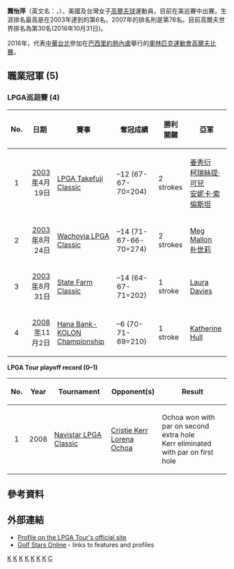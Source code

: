 {{update|time=2019-08-23T12:44:56+00:00}}
{{Infobox golfer
| name              =龔怡萍
| image             = 
| imagesize         = <!-- Optional, default is 200px -->
| fullname          = Kung I-Ping<ref>https://archive.is/20120710052418/findarticles.com/p/articles/mi_m0HFI/is_3_55/ai_114373147/</ref>
| nickname          = 
| birth_date        = {{Birth date and age|1981|8|8|df=y}} 
| birth_place       = [[台灣|台灣]][[高雄市|高雄市]]
| death_date        = <!-- {{Death date and age|YYYY|MM|DD|1981|8|8|df=y}}  -->
| death_place       = 
| height            = {{height|ft=5|in=6}}
| weight            = 
| nationality       = {{ROC}}<br>{{USA}}
| residence         = [[美國|美國]]艾倫市
| spouse            = 
| partner           = 
| children          = 
| college           = [[南加州大學|南加州大學]]
| yearpro           = 2001
| retired           = <!-- Year retired -->
| tour              = [[美國女子職業高爾夫球巡迴賽|LPGA Tour]] (2002年加入)
| extour            = [[Futures_Tour|Futures Tour]] (2000-2001)
| prowins           = 5
| lpgawins          = 4
| letwins           = <!-- Number of Ladies European Tour wins -->
| jlpgawins         = <!-- LPGA of Japan Tour wins -->
| klpagswins        = <!-- LPGA of Korea Tour wins -->
| lagtwins          = <!-- Number of Ladies Asian Golf Tour wins -->
| alpgwins          = <!-- Number of ALPG Tour wins -->
| futwins           = 1
| otherwins         = <!-- Number of Other wins -->
| majorwins         = <!-- Number of Major Championship wins -->
| nabisco           = T8: [[2004年納貝斯克錦標賽|2004]]
| lpga              = T10: [[2008年LPGA錦標賽|2008]]
| wusopen           = 第2名: [[2009年美國女子公開賽|2009]]
| wbritopen         = T4: [[2002年英國女子公開賽|2002]]
| wghofid           = <!-- World Golf Hall of Fame member ID -->
| wghofyear         = <!-- World Golf Hall of Fame year inducted -->
| award1            = <!-- Achievement or award details -->
| year1             = <!-- Year(s) of achievement or award -->
| award2            = 
| year2             = 
| awardssection     = <!-- location of awards page or section -->
}}

'''龔怡萍'''（英文名：{{lang|en|Candie Kung}}，{{bd|1981年|8月8日|||G龔}}），美國及台灣女子[[高爾夫球|高爾夫球]]運動員，目前在美巡賽中出賽。生涯排名最高是在2003年達到的第6名，2007年的排名則是第78名。目前高爾夫世界排名為第30名(2016年10月31日)。

2016年，代表[[中華台北|中華台北]]參加在[[巴西|巴西]][[里約熱內盧|里約熱內盧]]舉行的[[2016年夏季奧林匹克運動會高爾夫比賽|奧林匹克運動會高爾夫比賽]]。

==職業冠軍 (5)==
===LPGA巡迴賽 (4)===
{| class="wikitable" style="font-size:95%;"
!No.
!日期
!賽事
!奪冠成績
!勝利<br>關鍵
!亞軍
|-
|align=center|1
|align=right|[[2003年LPGA巡迴賽|2003年]]4月19日
|[[LPGA_Takefuji_Classic|LPGA Takefuji Classic]]
|–12 (67-67-70=204)
|2 strokes
|{{flagicon|KOR}} [[姜秀衍|姜秀衍]]<br>{{flagicon|USA}} [[柯瑞絲提·可兒|柯瑞絲提·可兒]]<br>{{flagicon|SWE}} [[安妮卡·索倫斯坦|安妮卡·索倫斯坦]]
|-
|align=center|2
|align=right|[[2003年LPGA巡迴賽|2003年]]8月24日
|[[Wachovia_LPGA_Classic|Wachovia LPGA Classic]]
|–14 (71-67-66-70=274)
|2 strokes
|{{flagicon|USA}} [[Meg_Mallon|Meg Mallon]]<br>{{flagicon|KOR}} [[朴世莉|朴世莉]]
|-
|align=center|3
|align=right|[[2003年LPGA巡迴賽|2003年]]8月31日
|[[State_Farm_Classic|State Farm Classic]]
|–14 (64-67-71=202)
|1 stroke
|{{flagicon|ENG}} [[Laura_Davies|Laura Davies]]
|-
|align=center|4
|align=right|[[2008年LPGA巡迴賽|2008年]]11月2日
|[[Hana_Bank-KOLON_Championship|Hana Bank-KOLON Championship]]
|–6 (70-71-69=210)
|1 stroke
|{{flagicon|AUS}} [[Katherine_Hull|Katherine Hull]]
|}

'''LPGA Tour playoff record (0–1)'''
{| class="wikitable" style="font-size:95%;"
!No.!!Year!!Tournament!!Opponent(s)!!Result
|-bgcolor="F5DEB3"
|align=center|1
|2008
|[[Navistar_LPGA_Classic|Navistar LPGA Classic]]
|{{flagicon|USA}} [[Cristie_Kerr|Cristie Kerr]]<br>{{flagicon|MEX}} [[Lorena_Ochoa|Lorena Ochoa]]
|Ochoa won with par on second extra hole<br>Kerr eliminated with par on first hole
|}

==參考資料==
{{reflist}}
==外部連結==
*[http://www.lpga.com/player_results.aspx?id=113 Profile on the LPGA Tour's official site] {{Wayback|url=http://www.lpga.com/player_results.aspx?id=113 |date=20120314182556 }}
*[http://www.golfstarsonline.com/K/Candie_Kung/ Golf Stars Online] {{Wayback|url=http://www.golfstarsonline.com/K/Candie_Kung/ |date=20080509161341 }} - links to features and profiles

[[Category:台灣女子高爾夫球運動員|K]]
[[Category:台灣奧運高爾夫運動員|K]]
[[Category:美国华裔运动员|K]]
[[Category:台灣裔美國運動員|K]]
[[Category:2016年夏季奧林匹克運動會高爾夫運動員|K]]
[[Category:歸化美國公民的中華民國臺灣地區居民|K]]
[[Category:高雄市人|K]]
[[Category:龔姓|C]]